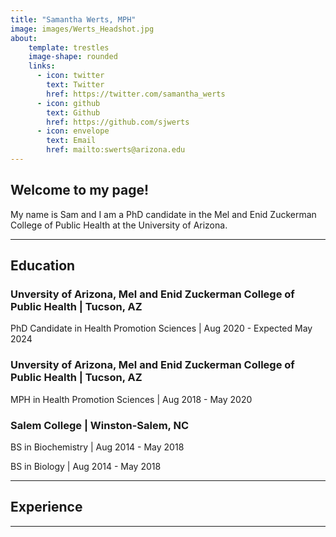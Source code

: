 ```yaml
---
title: "Samantha Werts, MPH"
image: images/Werts_Headshot.jpg
about: 
    template: trestles
    image-shape: rounded
    links:
      - icon: twitter
        text: Twitter
        href: https://twitter.com/samantha_werts
      - icon: github
        text: Github
        href: https://github.com/sjwerts
      - icon: envelope
        text: Email
        href: mailto:swerts@arizona.edu
---
```


## Welcome to my page!

My name is Sam and I am a PhD candidate in the Mel and Enid Zuckerman College of Public Health at the University of Arizona. 

---

## Education

### Unversity of Arizona, Mel and Enid Zuckerman College of Public Health | Tucson, AZ
PhD Candidate in Health Promotion Sciences | Aug 2020 - Expected May 2024

### Unversity of Arizona, Mel and Enid Zuckerman College of Public Health | Tucson, AZ
MPH in Health Promotion Sciences | Aug 2018 - May 2020

### Salem College | Winston-Salem, NC
BS in Biochemistry | Aug 2014 - May 2018 </p> 
BS in Biology | Aug 2014 - May 2018

---

## Experience

---
